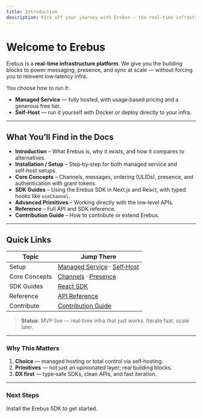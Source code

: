 ```yaml
---
title: Introduction
description: Kick off your journey with Erebus – the real-time infrastructure at the edge.
---
```


# Welcome to Erebus

Erebus is a **real‑time infrastructure platform**. We give you the building blocks to power messaging, presence, and sync at scale — without forcing you to reinvent low‑latency infra.

You choose how to run it:
- **Managed Service** — fully hosted, with usage‑based pricing and a generous free tier.
- **Self‑Host** — run it yourself with Docker or deploy directly to your infra.

---

## What You’ll Find in the Docs

- **Introduction** – What Erebus is, why it exists, and how it compares to alternatives.
- **Installation / Setup** – Step‑by‑step for both managed service and self‑host setups.
- **Core Concepts** – Channels, messages, ordering (ULIDs), presence, and authentication with grant tokens.
- **SDK Guides** – Using the Erebus SDK in Next.js and React, with typed hooks like `useChannel`.
- **Advanced Primitives** – Working directly with the low‑level APIs.
- **Reference** – Full API and SDK reference.
- **Contribution Guide** – How to contribute or extend Erebus.

---

## Quick Links

| Topic                | Jump There |
|----------------------|------------|
| Setup                | [Managed Service](/docs/setup/managed) · [Self‑Host](/docs/setup/self-host) |
| Core Concepts        | [Channels](/docs/concepts/channels) · [Presence](/docs/concepts/presence) |
| SDK Guides           | [React SDK](/docs/sdk/react) |
| Reference            | [API Reference](/docs/reference) |
| Contribute           | [Contribution Guide](/docs/contribution-guidelines) |

> **Status**: MVP live — real‑time infra that just works. Iterate fast, scale later.

---

### Why This Matters

1. **Choice** — managed hosting or total control via self‑hosting.
2. **Primitives** — not just an opinionated layer; real building blocks.
3. **DX first** — type‑safe SDKs, clean APIs, and fast iteration.

---

### Next Steps

<Cards>
  <Card href="/docs/get-started/install" title="Install Erebus SDK">
    Install the Erebus SDK to get started.
  </Card>
</Cards>